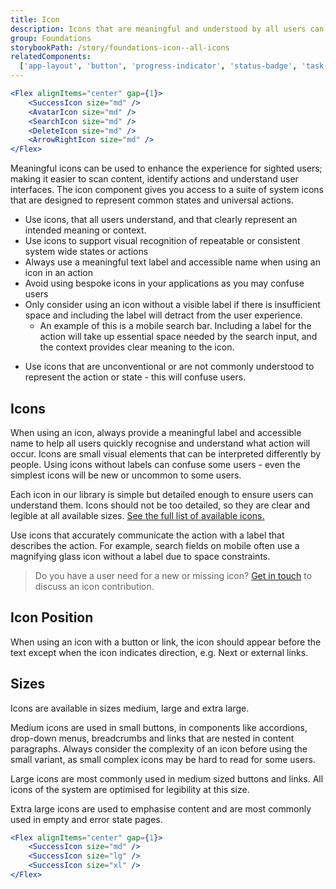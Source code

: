 ```yaml
---
title: Icon
description: Icons that are meaningful and understood by all users can improve a user's experience. The icon component is used to apply our set of meaningful icons to more complex components of the system.
group: Foundations
storybookPath: /story/foundations-icon--all-icons
relatedComponents:
  ['app-layout', 'button', 'progress-indicator', 'status-badge', 'task-list']
---
```


```jsx live
<Flex alignItems="center" gap={1}>
	<SuccessIcon size="md" />
	<AvatarIcon size="md" />
	<SearchIcon size="md" />
	<DeleteIcon size="md" />
	<ArrowRightIcon size="md" />
</Flex>
```

Meaningful icons can be used to enhance the experience for sighted users; making it easier to scan content, identify actions and understand user interfaces. The icon component gives you access to a suite of system icons that are designed to represent common states and universal actions.

<DoHeading />

- Use icons, that all users understand, and that clearly represent an intended meaning or context.
- Use icons to support visual recognition of repeatable or consistent system wide states or actions
- Always use a meaningful text label and accessible name when using an icon in an action
- Avoid using bespoke icons in your applications as you may confuse users
- Only consider using an icon without a visible label if there is insufficient space and including the label will detract from the user experience.
  - An example of this is a mobile search bar. Including a label for the action will take up essential space needed by the search input, and the context provides clear meaning to the icon.

<DontHeading />

- Use icons that are unconventional or are not commonly understood to represent the action or state - this will confuse users.

## Icons

When using an icon, always provide a meaningful label and accessible name to help all users quickly recognise and understand what action will occur. Icons are small visual elements that can be interpreted differently by people. Using icons without labels can confuse some users - even the simplest icons will be new or uncommon to some users.

Each icon in our library is simple but detailed enough to ensure users can understand them. Icons should not be too detailed, so they are clear and legible at all available sizes. [See the full list of available icons.](/foundations/icons)

Use icons that accurately communicate the action with a label that describes the action. For example, search fields on mobile often use a magnifying glass icon without a label due to space constraints.

> Do you have a user need for a new or missing icon? [Get in touch](/about) to discuss an icon contribution.

## Icon Position

When using an icon with a button or link, the icon should appear before the text except when the icon indicates direction, e.g. Next or external links.

## Sizes

Icons are available in sizes medium, large and extra large.

Medium icons are used in small buttons, in components like accordions, drop-down menus, breadcrumbs and links that are nested in content paragraphs. Always consider the complexity of an icon before using the small variant, as small complex icons may be hard to read for some users.

Large icons are most commonly used in medium sized buttons and links. All icons of the system are optimised for legibility at this size.

Extra large icons are used to emphasise content and are most commonly used in empty and error state pages.

```jsx live
<Flex alignItems="center" gap={1}>
	<SuccessIcon size="md" />
	<SuccessIcon size="lg" />
	<SuccessIcon size="xl" />
</Flex>
```
